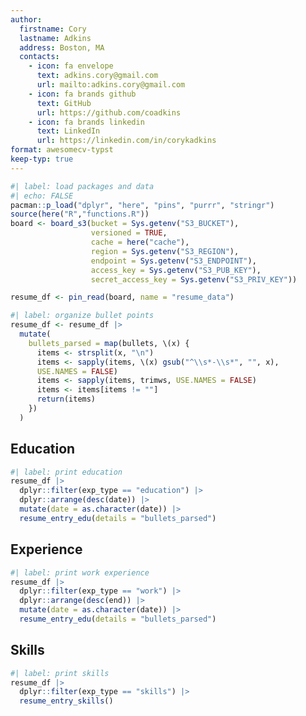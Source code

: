 ```yaml
---
author:
  firstname: Cory
  lastname: Adkins
  address: Boston, MA
  contacts:
    - icon: fa envelope
      text: adkins.cory@gmail.com 
      url: mailto:adkins.cory@gmail.com
    - icon: fa brands github 
      text: GitHub
      url: https://github.com/coadkins
    - icon: fa brands linkedin
      text: LinkedIn
      url: https://linkedin.com/in/corykadkins
format: awesomecv-typst
keep-typ: true
---
```

```r
#| label: load packages and data
#| echo: FALSE
pacman::p_load("dplyr", "here", "pins", "purrr", "stringr")
source(here("R","functions.R"))
board <- board_s3(bucket = Sys.getenv("S3_BUCKET"),
                  versioned = TRUE,
                  cache = here("cache"),
                  region = Sys.getenv("S3_REGION"),
                  endpoint = Sys.getenv("S3_ENDPOINT"),
                  access_key = Sys.getenv("S3_PUB_KEY"),
                  secret_access_key = Sys.getenv("S3_PRIV_KEY"))

resume_df <- pin_read(board, name = "resume_data")
```

```r
#| label: organize bullet points
resume_df <- resume_df |> 
  mutate(
    bullets_parsed = map(bullets, \(x) {
      items <- strsplit(x, "\n")
      items <- sapply(items, \(x) gsub("^\\s*-\\s*", "", x), 
      USE.NAMES = FALSE)
      items <- sapply(items, trimws, USE.NAMES = FALSE)
      items <- items[items != ""]
      return(items)
    })
  )
```

## Education

```r
#| label: print education
resume_df |>
  dplyr::filter(exp_type == "education") |>
  dplyr::arrange(desc(date)) |> 
  mutate(date = as.character(date)) |>
  resume_entry_edu(details = "bullets_parsed")
```

## Experience

```r
#| label: print work experience 
resume_df |>
  dplyr::filter(exp_type == "work") |>
  dplyr::arrange(desc(end)) |> 
  mutate(date = as.character(date)) |>
  resume_entry_edu(details = "bullets_parsed")
```


## Skills
```r
#| label: print skills 
resume_df |>
  dplyr::filter(exp_type == "skills") |>
  resume_entry_skills()
```